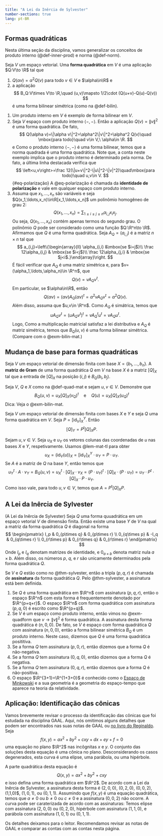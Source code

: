 ```yaml
---
title: "A Lei da Inêrcia de Sylvester"   
number-sections: true
lang: pt-BR
--- 
```


## Formas quadráticas

Nesta última seção da disciplina, vamos generalizar os conceitos de produto interno (@def-inner-prod) e norma  (@def-norm).

:::{#def-}
Seja $V$ um espaço vetorial. Uma **forma quadrática** em $V$ é uma aplicação $Q:V\to \R$ tal que 

1. $Q(\alpha v)=\alpha^2 Q(v)$ para todo $v\in V$ e $\alpha\in\R$ e 
2. a aplicação 
$$
B_Q:V\times V\to \R,\quad (u,v)\mapsto 1/2\cdot (Q(u+v)-Q(u)-Q(v))
$$ 
é uma forma bilinear simétrica (como na @def-bilin). 
:::


:::{#exm-quadform}
1. Um produto interno em $V$ é exemplo de forma bilinear em $V$. 
2. Seja $V$ espaço com produto interno $\left<-,-\right>$. Então a aplicação $Q(v)=\|v\|^2$ é uma forma quadrática. De fato, 
   $$
   Q(\alpha v)=\|\alpha v\|^2=\alpha^2\|v\|^2=\alpha^2 Q(v)\quad \mbox{para todo}\quad v\in V,\ \alpha\in \R. 
   $$
   e 
   \begin{align*}
   \frac 12(Q(u+v)-Q(u)-Q(v))&=\frac 12(\|u+v\|^2-\|u\|^2-\|v\|^2)\\&=\frac 12(\left<u+v,u+v\right>-\left<u,u\right>-\left<v,v\right>)\\&=
   \left<u,v\right>.
   \end{align*}
Como o produto interno $\left<-,-\right>$ é uma forma bilinear, temos que a norma quadrada é uma forma quadrática.  Note que, a conta neste exemplo implica que o produto interno é determinado pela norma. De fato, a última linha destacada verifica que 
$$
\left<u,v\right>=\frac 12(\|u+v\|^2-\|u\|^2-\|v|^2)\quad\mbox{para todo}\quad u,v\in V.
$${#eq-polarização}
A @eq-polarização é chamada da **identidade de polarização** e vale em qualquer espaço com produto interno.
3. Assuma que $x_1,\ldots,x_n$ são variáveis e seja $Q(x_1,\ldots,x_n)\in\R[x_1,\ldots,x_n]$ um polinômio homogêneo de grau 2: 
$$
Q(x_1,\ldots,x_n)=\sum_{1\leq i\leq j\leq n} \alpha_{i,j}x_ix_j.
$$
Ou seja, $Q(x_1,\ldots,x_n)$ contém apenas termos do segundo grau. O polinômio $Q$ pode ser considerado como uma função 
$Q:\R^n\to \R$. Afirmamos que $Q$ é uma forma quadrática. Seja $A_Q=(a_{i,j})$ é a matriz $n\times n$ tal que  
$$
a_{i,j}=\left\{\begin{array}{ll} \alpha_{i,i} &\mbox{se $i=j$}\\ \frac 12\alpha_{i,j} & \mbox{se $i<j$}\\ \frac 12\alpha_{j,i} & \mbox{se $j<i$.}\end{array}\right.
$$
É fácil verificar que $A_Q$ é uma matriz simétrica e, para $v=(\alpha_1,\ldots,\alpha_n)\in \R^n$, que  
$$
Q(v)=vA_Qv^t.
$$
Em particular, se $\alpha\in\R$, então 
$$
Q(\alpha v)=(\alpha v)A_Q(\alpha v)^t=\alpha^2 vA_Qv^t=\alpha^2 Q(v). 
$$
Além disso, assuma que $u,v\in \R^n$. Como $A_Q$ é simátrica, temos que 
$$
uA_Qv^t=(uA_Qv^t)^t=vA_Q^tu^t=vA_Qu^t. 
$$
Logo,
\begin{align*}
B_Q(u,v)&=\frac 12(Q(u+v)-Q(u)-Q(v))=\frac 12 ((u+v)A_Q(u+v)^t-uA_Qu^t-vA_Qv^t)\\&=\frac 12(uA_Qv^t+vA_Qu^t)\\&=uA_Qv^t.
\end{align*}
Como a multiplicação matricial satisfaz a lei distributiva e $A_Q$ é matriz simétrica, 
temos que $B_Q(u,v)$ é uma forma bilinear simétrica. (Compare com o @exm-bilin-mat.)
:::

## Mudança de base para formas quadráticas

:::{#def-quad-mat}
Seja $V$ um espaço vetorial de dimensão finita com base $X=\{b_1,\ldots,b_n\}$. 
A **matriz de Gram** de uma forma quadrática $Q$ em $V$ na base $X$ é a matriz  $[Q]_X$ 
tal que a entrada de $[Q]_X$ na posição $(i,j)$ é $B_Q(b_i,b_j)$. 
:::

:::{#exr-}
Seja $V$, $Q$ e $X$ como na @def-quad-mat e sejam $u,v\in V$. Demonstre que 
$$
B_Q(u,v)=u_X[Q]_X(v_Q)^t \quad \mbox{e}\quad 
Q(u)=u_X[Q]_X(u_Q)^t
$$ 
Dica: Veja o @exm-bilin-mat.
:::

:::{#lem-}
Seja $V$ um espaço vetorial de dimensão finita com bases $X$ e $Y$ e seja $Q$ uma forma quadrática 
em $V$. Seja $P=[\mbox{id}_V]^Y_X$. Então 
$$
[Q]_Y=P^t[Q]_XP.
$$
:::
:::{.proof}
Sejam $u,v\in V$. Seja $u_X$ e $u_Y$ os vetores colunas das coordenadas de $u$ nas bases $X$ e $Y$, 
respetivamente. Usamos @lem-mat-tl para obter 
$$
u_X=(\mbox{id}_V(u))_X=[\mbox{id}_V]^Y_X\cdot u_Y=P\cdot u_Y.
$$
Se $A$ é a matriz de $Q$ na base $Y$, então temos que 
$$
u_Y^t\cdot A\cdot v_Y=B_Q(u,v)=u_X^t\cdot [Q]_X\cdot v_X =(P\cdot u_Y)^t\cdot [Q]_X\cdot (P\cdot u_Y)=
u_Y\cdot P^t\cdot [Q]_X\cdot P\cdot u_Y.
$$
Como isso vale, para todo $u,v\in V$, temos que  $A=P^t[Q]_XP$.
:::


## A Lei da Inêrcia de Sylvester

:::{#thm-sylvester}
(A Lei da Inêrcia de Sylvester)
Seja $Q$ uma forma quuadrática em um espaço vetorial $V$ de dimensão finita. Então existe uma base $Y$ de $V$ na qual a matriz 
da forma quadrática $Q$ é diagonal na forma 
$$
\begin{pmatrix}
I_p & 0_{p\times q} & 0_{p\times r} \\ 0_{q\times p} & -I_q & 0_{q\times r} \\ 0_{r\times p} & 0_{r\times q} & 0_{r\times r}  
\end{pmatrix}
$$
Onde $I_p$ e $I_q$ denotam matrizes de identidade, e $0_{a\times b}$ denota matriz nula $a\times b$. 
Além disso, os números $p$, $q$, e $r$ são unicamente determinados pela forma quadrática $Q$. 
:::
:::{.proof}
:::

:::{#def-quadratic-sig}
Se $V$ e $Q$ estão como no @thm-sylvester, então a tripla $(p,q,r)$ é chamada de **assinatura** da forma quadrática $Q$. Pelo @thm-sylvester, a assinatura está bem definida.  
:::

:::{#exm-sylvester-example}
1. Se $Q$ é uma forma quadrática em $\R^n$ com assinatura $(p,q,r)$, então o espaço $\R^n$ com esta forma é frequentemente denotado por 
$\R^{p+q+r}$. O espaço $\R^n$ com forma quadrática com assinatura $(p,q,0)$ é escrito como $\R^{p+q}$.  
2. Se $V$ é um espaço como produto interno, então vimos no @exm-quadform que $v\to \|v\|^2$ é 
forma quadrática. A assinatura desta forma quadrática é $(n,0,0)$. De fato, se $V$ é espaço com forma 
quadrática $Q$ com assinatura $(n,0,0)$, então a forma bilinear simétrica $B_Q$ é um produto interno. Neste caso, dizemos que $Q$ é uma forma quadrática posititiva.
3. Se a forma $Q$ tem assinatura $(p,0,r)$, então dizemos que a forma $Q$ é não-negativa.
4. Se a forma $Q$ tem assinatura $(0,q,0)$, então dizemos que a forma $Q$ é negativa.
5. Se a forma $Q$ tem assinatura $(0,q,r)$, então dizemos que a forma $Q$ é não-positiva.
6. O espaço $\R^{3+1}=\R^{1+3+0}$ é conhecido como o [Espaço de Minkowski](https://pt.wikipedia.org/wiki/Espa%C3%A7o_de_Minkowski) e a sua geometria é a geometria do espaço-tempo que aparece na teoria da relatividade. 
:::

## Aplicação: Identificação das cônicas

Vamos brevemente revisar o processo da identificação das cônicas que foi estudada na disciplina GAAL. Aqui, nós omitimos alguns detalhes que podem ser encontrados nas suas notas de GAAL ou [no livro do Reginaldo](https://www.dropbox.com/scl/fi/rxrn2j77flubwvml9kqn1/gaalt2.pdf?rlkey=bubw5ajja75rdxd9289an8dfo&e=2&dl=0).  
Seja 
$$
f(x,y)=ax^2+by^2+cxy+dx+ey+f =0
$$
uma equação no plano $\R^2$ nas incôgnitas $x$ e $y$. O conjunto das soluções desta equação é uma cônica no plano. Desconsiderando os casos degenerados, esta curva é uma elipse, uma parábola, ou uma hipérbole. 

A parte quadrática desta equação é 
$$
Q(x,y)=ax^2+by^2+cxy
$$
e isso defina uma forma quadrática em $\R^2$. De acordo com a Lei da Inêrcia de Sylvester, a assinatura desta forma é $(2,0,0)$, $(0,2,0)$, $(0,0,2)$, (1,1,0)$, $(1,0,1)$, ou $(0,1,1)$. Assumindo que $f(x,y)$ é uma equação quadrática, temos que $a\neq 0$ ou $b\neq 0$ ou $c\neq 0$ e a assinatura $(0,0,2)$ não ocorre. A curva pode ser caraterizada de acordo com as assinaturas: Temos elipse com assinatura $(2,0,0)$ 
ou $(0,2,0)$, hipérbole com assinatura $(1,1,0)$, e parábola com assinatura $(1,0,1)$ ou $(0,1,1)$.  

Os detalhes deixamos para o leitor. Recomendamos revisar as notas de GAAL e comparar as contas com as contas nesta página. 
